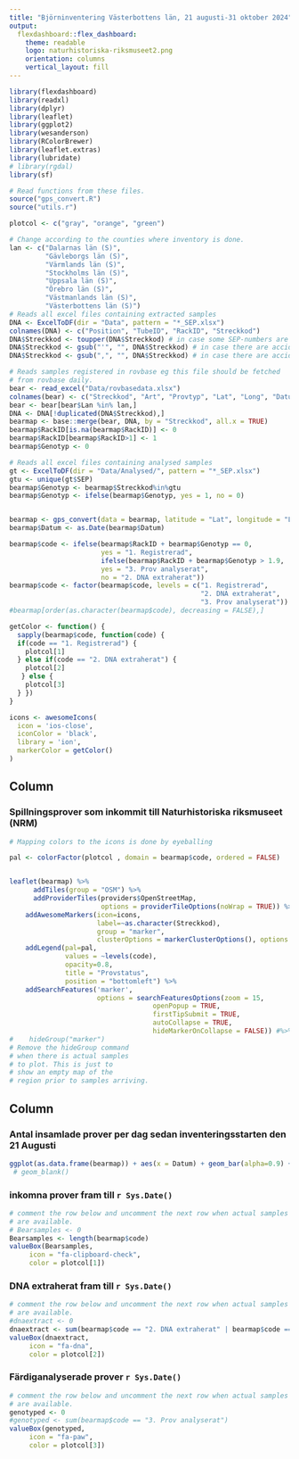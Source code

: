 ```yaml
---
title: "Björninventering Västerbottens län, 21 augusti-31 oktober 2024"
output: 
  flexdashboard::flex_dashboard:
    theme: readable
    logo: naturhistoriska-riksmuseet2.png
    orientation: columns
    vertical_layout: fill
---
```

  

```r
library(flexdashboard)
library(readxl)
library(dplyr)
library(leaflet)
library(ggplot2)
library(wesanderson)
library(RColorBrewer)
library(leaflet.extras)
library(lubridate)
# library(rgdal)
library(sf)

# Read functions from these files.
source("gps_convert.R")
source("utils.r")

plotcol <- c("gray", "orange", "green")

# Change according to the counties where inventory is done.
lan <- c("Dalarnas län (S)",
         "Gävleborgs län (S)",
         "Värmlands län (S)",
         "Stockholms län (S)",
         "Uppsala län (S)",
         "Örebro län (S)",
         "Västmanlands län (S)",
         "Västerbottens län (S)")
# Reads all excel files containing extracted samples
DNA <- ExcelToDF(dir = "Data", pattern = "*_SEP.xlsx")
colnames(DNA) <- c("Position", "TubeID", "RackID", "Streckkod")
DNA$Streckkod <- toupper(DNA$Streckkod) # in case some SEP-numbers are written in lower case
DNA$Streckkod <- gsub("'", "", DNA$Streckkod) # in case there are accidental apostrophes in the names
DNA$Streckkod <- gsub(",", "", DNA$Streckkod) # in case there are accidental commas in the names

# Reads samples registered in rovbase eg this file should be fetched
# from rovbase daily.
bear <- read_excel("Data/rovbasedata.xlsx")
colnames(bear) <- c("Streckkod", "Art", "Provtyp", "Lat", "Long", "Datum", "Analysprioritet", "Kommunnummer", "Kommun", "Lansnummer", "Lan")
bear <- bear[bear$Lan %in% lan,]
DNA <- DNA[!duplicated(DNA$Streckkod),]
bearmap <- base::merge(bear, DNA, by = "Streckkod", all.x = TRUE)
bearmap$RackID[is.na(bearmap$RackID)] <- 0
bearmap$RackID[bearmap$RackID>1] <- 1
bearmap$Genotyp <- 0

# Reads all excel files containing analysed samples
gt <- ExcelToDF(dir = "Data/Analysed/", pattern = "*_SEP.xlsx")
gtu <- unique(gt$SEP)
bearmap$Genotyp <- bearmap$Streckkod%in%gtu
bearmap$Genotyp <- ifelse(bearmap$Genotyp, yes = 1, no = 0)


bearmap <- gps_convert(data = bearmap, latitude = "Lat", longitude = "Long")
bearmap$Datum <- as.Date(bearmap$Datum)

bearmap$code <- ifelse(bearmap$RackID + bearmap$Genotyp == 0,
                       yes = "1. Registrerad",
                       ifelse(bearmap$RackID + bearmap$Genotyp > 1.9,
                       yes = "3. Prov analyserat",
                       no = "2. DNA extraherat"))
bearmap$code <- factor(bearmap$code, levels = c("1. Registrerad",
                                                "2. DNA extraherat",
                                                "3. Prov analyserat"))
#bearmap[order(as.character(bearmap$code), decreasing = FALSE),]

```

```r
getColor <- function() {
  sapply(bearmap$code, function(code) {
  if(code == "1. Registrerad") {
    plotcol[1]
  } else if(code == "2. DNA extraherat") {
    plotcol[2]
   } else {
    plotcol[3]
  } })
}

icons <- awesomeIcons(
  icon = 'ios-close',
  iconColor = 'black',
  library = 'ion',
  markerColor = getColor()
)
```



Column {data-width=650}
-----------------------------------------------------------------------

### Spillningsprover som inkommit till Naturhistoriska riksmuseet (NRM)

```r
# Mapping colors to the icons is done by eyeballing

pal <- colorFactor(plotcol , domain = bearmap$code, ordered = FALSE)


leaflet(bearmap) %>%
      addTiles(group = "OSM") %>%
      addProviderTiles(providers$OpenStreetMap,
                       options = providerTileOptions(noWrap = TRUE)) %>%
    addAwesomeMarkers(icon=icons,
                      label=~as.character(Streckkod),
                      group = "marker",
                      clusterOptions = markerClusterOptions(), options = ) %>%
    addLegend(pal=pal,
              values = ~levels(code),
              opacity=0.8,
              title = "Provstatus",
              position = "bottomleft") %>%
    addSearchFeatures('marker',
                      options = searchFeaturesOptions(zoom = 15,
                                    openPopup = TRUE,
                                    firstTipSubmit = TRUE,
                                    autoCollapse = TRUE,
                                    hideMarkerOnCollapse = FALSE)) #%>%
#    hideGroup("marker")
# Remove the hideGroup command
# when there is actual samples
# to plot. This is just to
# show an empty map of the
# region prior to samples arriving.

```

Column {data-width=350}
-----------------------------------------------------------------------

### Antal insamlade prover per dag sedan inventeringsstarten den 21 Augusti

```r

ggplot(as.data.frame(bearmap)) + aes(x = Datum) + geom_bar(alpha=0.9) + scale_y_continuous(name = "Insamlade prover per dag") #+
 # geom_blank()

```

### inkomna prover fram till `r Sys.Date()`

```r
# comment the row below and uncomment the next row when actual samples
# are available.
# Bearsamples <- 0
Bearsamples <- length(bearmap$code)
valueBox(Bearsamples,
	 icon = "fa-clipboard-check",
	 color = plotcol[1])
```

### DNA extraherat fram till `r Sys.Date()`

```r
# comment the row below and uncomment the next row when actual samples
# are available.
#dnaextract <- 0
dnaextract <- sum(bearmap$code == "2. DNA extraherat" | bearmap$code == "3. Prov analyserat")
valueBox(dnaextract,
	 icon = "fa-dna",
	 color = plotcol[2])

```

### Färdiganalyserade prover `r Sys.Date()`

```r
# comment the row below and uncomment the next row when actual samples
# are available.
genotyped <- 0
#genotyped <- sum(bearmap$code == "3. Prov analyserat")
valueBox(genotyped,
	 icon = "fa-paw",
	 color = plotcol[3])
```
